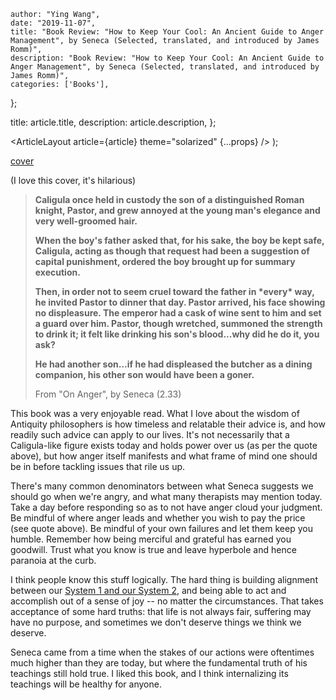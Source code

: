 
    author: "Ying Wang",
    date: "2019-11-07",
    title: "Book Review: "How to Keep Your Cool: An Ancient Guide to Anger Management", by Seneca (Selected, translated, and introduced by James Romm)",
    description: "Book Review: "How to Keep Your Cool: An Ancient Guide to Anger Management", by Seneca (Selected, translated, and introduced by James Romm)",
    categories: ['Books'],
};

  title: article.title,
  description: article.description,
};

  <ArticleLayout article={article} theme="solarized" {...props} />
);

[cover](/img/posts/2019/11/07/on_anger_1.jpg)

(I love this cover, it's hilarious)

> **Caligula once held in custody the son of a distinguished Roman knight,
> Pastor, and grew annoyed at the young man's elegance and very well-groomed
> hair.**
>
> **When the boy's father asked that, for his sake, the boy be kept safe,
> Caligula, acting as though that request had been a suggestion of capital
> punishment, ordered the boy brought up for summary execution.**
>
> **Then, in order not to seem cruel toward the father in \*every\* way, he
> invited Pastor to dinner that day. Pastor arrived, his face showing no
> displeasure. The emperor had a cask of wine sent to him and set a guard over
> him. Pastor, though wretched, summoned the strength to drink it; it felt like
> drinking his son's blood...why did he do it, you ask?**
>
> **He had another son...if he had displeased the butcher as a dining companion,
> his other son would have been a goner.**
>
> From "On Anger", by Seneca (2.33)

This book was a very enjoyable read. What I love about the wisdom of Antiquity
philosophers is how timeless and relatable their advice is, and how readily such
advice can apply to our lives. It's not necessarily that a Caligula-like figure
exists today and holds power over us (as per the quote above), but how anger
itself manifests and what frame of mind one should be in before tackling issues
that rile us up.

There's many common denominators between what Seneca suggests we should go when
we're angry, and what many therapists may mention today. Take a day before
responding so as to not have anger cloud your judgment. Be mindful of where
anger leads and whether you wish to pay the price (see quote above). Be mindful
of your own failures and let them keep you humble. Remember how being merciful
and grateful has earned you goodwill. Trust what you know is true and leave
hyperbole and hence paranoia at the curb.

I think people know this stuff logically. The hard thing is building alignment
between our [System 1 and our System
2](/posts/2018/08/19/thinking_fast_and_slow), and being able to act and
accomplish out of a sense of joy -- no matter the circumstances. That takes
acceptance of some hard truths: that life is not always fair, suffering may have
no purpose, and sometimes we don't deserve things we think we deserve.

Seneca came from a time when the stakes of our actions were oftentimes much
higher than they are today, but where the fundamental truth of his teachings
still hold true. I liked this book, and I think internalizing its teachings will
be healthy for anyone.
